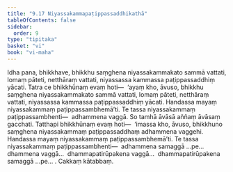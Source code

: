 ```yaml
---
title: "9.17 Niyassakammapaṭippassaddhikathā"
tableOfContents: false
sidebar:
  order: 9
type: "tipitaka"
basket: "vi"
book: "vi-maha"
---
```



<DynamicBreadcrumb />

<Division number="423" book="vi-maha">

<Paragraph number="1863" book="vi-maha">
Idha pana, bhikkhave, bhikkhu saṃghena niyassakammakato sammā vattati, lomaṃ pāteti, netthāraṃ vattati, niyassassa kammassa paṭippassaddhiṃ yācati. Tatra ce bhikkhūnaṃ evaṃ hoti—  ‘ayaṃ kho, āvuso, bhikkhu saṃghena niyassakammakato sammā vattati, lomaṃ pāteti, netthāraṃ vattati, niyassassa kammassa paṭippassaddhiṃ yācati. Handassa mayaṃ niyassakammaṃ paṭippassambhemā’ti. Te tassa niyassakammaṃ paṭippassambhenti—  adhammena vaggā. So tamhā āvāsā aññaṃ āvāsaṃ gacchati. Tatthapi bhikkhūnaṃ evaṃ hoti—  ‘imassa kho, āvuso, bhikkhuno saṃghena niyassakammaṃ paṭippassaddhaṃ adhammena vaggehi. Handassa mayaṃ niyassakammaṃ paṭippassambhemā’ti. Te tassa niyassakammaṃ paṭippassambhenti—  adhammena samaggā …pe…  dhammena vaggā…  dhammapatirūpakena vaggā…  dhammapatirūpakena samaggā …pe… .

</Paragraph>
</Division>

<Paragraph number="1864" type="center" book="vi-maha">
Cakkaṃ kātabbaṃ.
</Paragraph>